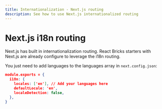 ```yaml
---
title: Internationalization - Next.js routing
description: See how to use Next.js internationalized routing
---
```


# Next.js i18n routing

Next.js has built in internationalization routing.
React Bricks starters with Next.js are already configure to leverage the i18n routing.

You just need to add languages to the languages array in `next.config.json`:

```json highlight=3
module.exports = {
  i18n: {
    locales: ['en'], // Add your languages here
    defaultLocale: 'en',
    localeDetection: false,
  },
}
```
